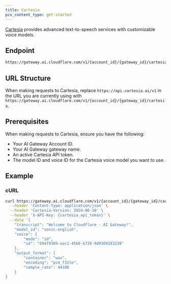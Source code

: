 ```yaml
---
title: Cartesia
pcx_content_type: get-started
---
```


[Cartesia](https://docs.cartesia.ai/) provides advanced text-to-speech services with customizable voice models.

## Endpoint

```txt
https://gateway.ai.cloudflare.com/v1/{account_id}/{gateway_id}/cartesia
```

## URL Structure

When making requests to Cartesia, replace `https://api.cartesia.ai/v1` in the URL you are currently using with `https://gateway.ai.cloudflare.com/v1/{account_id}/{gateway_id}/cartesia`.

## Prerequisites

When making requests to Cartesia, ensure you have the following:

- Your AI Gateway Account ID.
- Your AI Gateway gateway name.
- An active Cartesia API token.
- The model ID and voice ID for the Cartesia voice model you want to use.

## Example

### cURL

```bash title="Request"
curl https://gateway.ai.cloudflare.com/v1/{account_id}/{gateway_id}/cartesia/tts/bytes \
  --header 'Content-Type: application/json' \
  --header 'Cartesia-Version: 2024-06-10' \
  --header 'X-API-Key: {cartesia_api_token}' \
  --data '{
    "transcript": "Welcome to Cloudflare - AI Gateway!",
    "model_id": "sonic-english",
    "voice": {
        "mode": "id",
        "id": "694f9389-aac1-45b6-b726-9d9369183238"
    },
    "output_format": {
        "container": "wav",
        "encoding": "pcm_f32le",
        "sample_rate": 44100
    }
}
```
